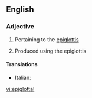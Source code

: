 ==English==

===Adjective===
{{en-adj|-}}

# Pertaining to the [[epiglottis]]
# {{phonetics}} Produced using the epiglottis

====Translations====
{{trans-top|pertaining to the epiglottis}}
* Italian: {{t|it|epiglottale}}
{{trans-mid}}
{{trans-bottom}}

[[vi:epiglottal]]